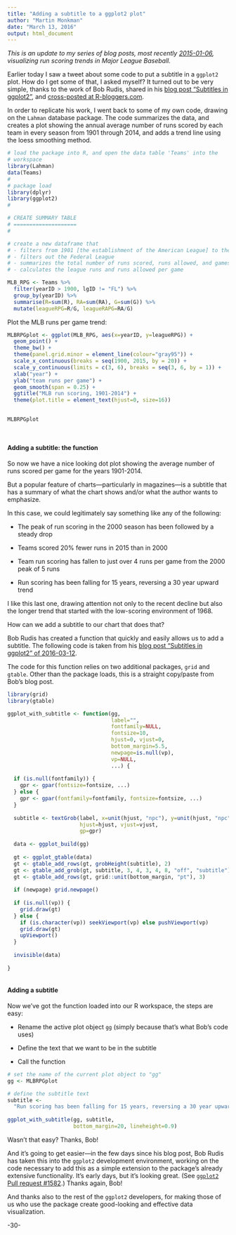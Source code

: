 ```yaml
---
title: "Adding a subtitle to a ggplot2 plot"
author: "Martin Monkman"
date: "March 13, 2016"
output: html_document
---
```


_This is an update to my series of blog posts, most recently [2015-01-06](http://bayesball.blogspot.com/2015/01/run-scoring-trends-using-shiny-to.html), visualizing run scoring trends in Major League Baseball._

Earlier today I saw a tweet about some code to put a subtitle in a `ggplot2` plot. How do I get some of that, I asked myself?  It turned out to be very simple, thanks to the work of Bob Rudis, shared in his [blog post "Subtitles in ggplot2"](http://rud.is/b/2016/03/12/ggplot2%E3%81%A7%E5%AD%97%E5%B9%95-subtitles-in-ggplot2/), and [cross-posted at R-bloggers.com](http://www.r-bloggers.com/ggplot2%E3%81%A7%E5%AD%97%E5%B9%95-subtitles-in-ggplot2/).

In order to replicate his work, I went back to some of my own code, drawing on the `Lahman` database package. The code summarizes the data, and creates a plot showing the annual average number of runs scored by each team in every season from 1901 through 2014, and adds a trend line using the loess smoothing method.

```r
# load the package into R, and open the data table 'Teams' into the
# workspace
library(Lahman)
data(Teams)
#
# package load 
library(dplyr)
library(ggplot2)
#

# CREATE SUMMARY TABLE
# ====================
#

# create a new dataframe that
# - filters from 1901 [the establishment of the American League] to the most recent year,
# - filters out the Federal League
# - summarizes the total number of runs scored, runs allowed, and games played
# - calculates the league runs and runs allowed per game 

MLB_RPG <- Teams %>%
  filter(yearID > 1900, lgID != "FL") %>%
  group_by(yearID) %>%
  summarise(R=sum(R), RA=sum(RA), G=sum(G)) %>%
  mutate(leagueRPG=R/G, leagueRAPG=RA/G)

```

Plot the MLB runs per game trend:

```r

MLBRPGplot <- ggplot(MLB_RPG, aes(x=yearID, y=leagueRPG)) +
  geom_point() +
  theme_bw() +
  theme(panel.grid.minor = element_line(colour="gray95")) +
  scale_x_continuous(breaks = seq(1900, 2015, by = 20)) +
  scale_y_continuous(limits = c(3, 6), breaks = seq(3, 6, by = 1)) +
  xlab("year") +
  ylab("team runs per game") +
  geom_smooth(span = 0.25) +
  ggtitle("MLB run scoring, 1901-2014") +
  theme(plot.title = element_text(hjust=0, size=16))

  
MLBRPGplot

  

```

#### Adding a subtitle: the function

So now we have a nice looking dot plot showing the average number of runs scored per game for the years 1901-2014.

But a popular feature of charts---particularly in magazines---is a subtitle that has a summary of what the chart shows and/or what the author wants to emphasize.

In this case, we could legitimately say something like any of the following:

* The peak of run scoring in the 2000 season has been followed by a steady drop

* Teams scored 20% fewer runs in 2015 than in 2000

* Team run scoring has fallen to just over 4 runs per game from the 2000 peak of 5 runs

* Run scoring has been falling for 15 years, reversing a 30 year upward trend

I like this last one, drawing attention not only to the recent decline but also the longer trend that started with the low-scoring environment of 1968.

How can we add a subtitle to our chart that does that?

Bob Rudis has created a function that quickly and easily allows us to add a subtitle.  The following code is taken from his [blog post "Subtitles in ggplot2" of 2016-03-12](http://rud.is/b/2016/03/12/ggplot2%E3%81%A7%E5%AD%97%E5%B9%95-subtitles-in-ggplot2/).

The code for this function relies on two additional packages, `grid` and `gtable`.  Other than the package loads, this is a straight copy/paste from Bob's blog post.


```r

library(grid)
library(gtable)

ggplot_with_subtitle <- function(gg, 
                                 label="", 
                                 fontfamily=NULL,
                                 fontsize=10,
                                 hjust=0, vjust=0, 
                                 bottom_margin=5.5,
                                 newpage=is.null(vp),
                                 vp=NULL,
                                 ...) {
 
  if (is.null(fontfamily)) {
    gpr <- gpar(fontsize=fontsize, ...)
  } else {
    gpr <- gpar(fontfamily=fontfamily, fontsize=fontsize, ...)
  }
 
  subtitle <- textGrob(label, x=unit(hjust, "npc"), y=unit(hjust, "npc"), 
                       hjust=hjust, vjust=vjust,
                       gp=gpr)
 
  data <- ggplot_build(gg)
 
  gt <- ggplot_gtable(data)
  gt <- gtable_add_rows(gt, grobHeight(subtitle), 2)
  gt <- gtable_add_grob(gt, subtitle, 3, 4, 3, 4, 8, "off", "subtitle")
  gt <- gtable_add_rows(gt, grid::unit(bottom_margin, "pt"), 3)
 
  if (newpage) grid.newpage()
 
  if (is.null(vp)) {
    grid.draw(gt)
  } else {
    if (is.character(vp)) seekViewport(vp) else pushViewport(vp)
    grid.draw(gt)
    upViewport()
  }
 
  invisible(data)
 
}



```

#### Adding a subtitle

Now we've got the function loaded into our R workspace, the steps are easy:

* Rename the active plot object `gg` (simply because that's what Bob's code uses)

* Define the text that we want to be in the subtitle

* Call the function

```r

# set the name of the current plot object to "gg"
gg <- MLBRPGplot

# define the subtitle text
subtitle <- 
  "Run scoring has been falling for 15 years, reversing a 30 year upward trend"
 
ggplot_with_subtitle(gg, subtitle,
                     bottom_margin=20, lineheight=0.9)


```

Wasn't that easy? Thanks, Bob!

And it's going to get easier---in the few days since his blog post, Bob Rudis has taken this into the `ggplot2` development environment, working on the code necessary to add this as a simple extension to the package's already extensive functionality. It's early days, but it's looking great. (See [`ggplot2` Pull request #1582](https://github.com/hadley/ggplot2/pull/1582).) Thanks again, Bob!  

And thanks also to the rest of the `ggplot2` developers, for making those of us who use the package create good-looking and effective data visualization. 

-30-
